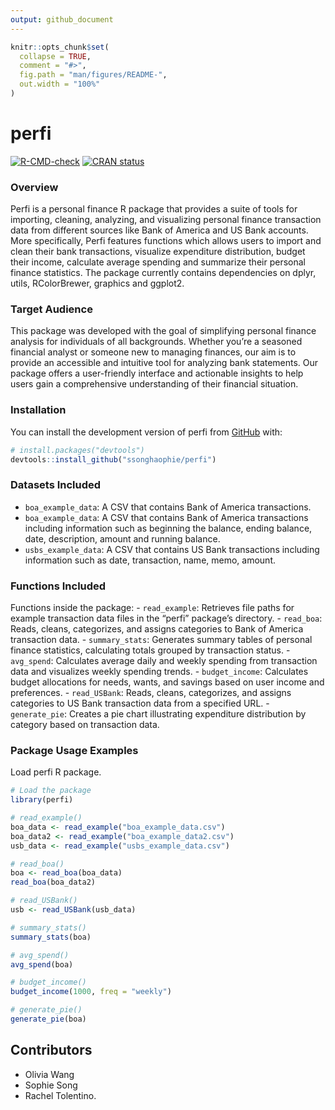 ```yaml
---
output: github_document
---
```


<!-- README.md is generated from README.Rmd. Please edit that file -->

```r
knitr::opts_chunk$set(
  collapse = TRUE,
  comment = "#>",
  fig.path = "man/figures/README-",
  out.width = "100%"
)
```

# perfi

<!-- badges: start -->

[![R-CMD-check](https://github.com/ssonghaophie/perfi/actions/workflows/R-CMD-check.yaml/badge.svg)](https://github.com/ssonghaophie/perfi/actions/workflows/R-CMD-check.yaml)
[![CRAN status](https://www.r-pkg.org/badges/version/perfi)](https://CRAN.R-project.org/package=perfi)
<!-- badges: end -->

### Overview
Perfi is a personal finance R package that  provides a suite of tools for importing, cleaning, analyzing, and visualizing personal finance transaction data from different sources like Bank of America and US Bank accounts. More specifically, Perfi features functions which allows users to import and clean their bank transactions, visualize expenditure distribution, budget their income, calculate average spending and summarize their personal finance statistics. The package currently contains dependencies on dplyr, utils, RColorBrewer, graphics and ggplot2. 


### Target Audience
This package was developed with the goal of simplifying personal finance analysis for individuals of all backgrounds. Whether you're a seasoned financial analyst or someone new to managing finances, our aim is to provide an accessible and intuitive tool for analyzing bank statements. Our package offers a user-friendly interface and actionable insights to help users gain a comprehensive understanding of their financial situation.


### Installation 


You can install the development version of perfi from [GitHub](https://github.com/) with:
```r
# install.packages("devtools")
devtools::install_github("ssonghaophie/perfi")
```



### Datasets Included 
+ `boa_example_data`: A CSV that contains Bank of America transactions.
+ `boa_example_data`: A CSV that contains Bank of America transactions including information such as beginning the balance, ending balance, date, description, amount and running balance. 
+ `usbs_example_data`: A CSV that contains US Bank transactions including information such as date, transaction, name, memo, amount. 

### Functions Included

Functions inside the package:
- `read_example`: Retrieves file paths for example transaction data files in the "perfi" package's directory.
- `read_boa`: Reads, cleans, categorizes, and assigns categories to Bank of America transaction data.
- `summary_stats`: Generates summary tables of personal finance statistics, calculating totals grouped by transaction status.
- `avg_spend`: Calculates average daily and weekly spending from transaction data and visualizes weekly spending trends.
- `budget_income`: Calculates budget allocations for needs, wants, and savings based on user income and preferences.
- `read_USBank`: Reads, cleans, categorizes, and assigns categories to US Bank transaction data from a specified URL.
- `generate_pie`: Creates a pie chart illustrating expenditure distribution by category based on transaction data.

### Package Usage Examples

Load perfi R package. 

```r
# Load the package 
library(perfi)

# read_example()
boa_data <- read_example("boa_example_data.csv")
boa_data2 <- read_example("boa_example_data2.csv")
usb_data <- read_example("usbs_example_data.csv")

# read_boa()
boa <- read_boa(boa_data)
read_boa(boa_data2)

# read_USBank()
usb <- read_USBank(usb_data)

# summary_stats()
summary_stats(boa)

# avg_spend()
avg_spend(boa)

# budget_income()
budget_income(1000, freq = "weekly")

# generate_pie()
generate_pie(boa)
```

## Contributors

- Olivia Wang 
- Sophie Song
- Rachel Tolentino.



